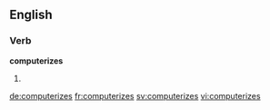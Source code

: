 
==English==

===Verb===
'''computerizes'''

# {{third-person singular of|computerize}}

[[de:computerizes]]
[[fr:computerizes]]
[[sv:computerizes]]
[[vi:computerizes]]